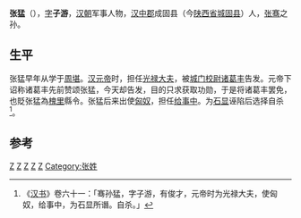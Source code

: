 '''张猛'''（{{bd|？||？||}}），[[表字|字]]'''子游'''，[[汉朝|汉朝]]军事人物，[[汉中郡|汉中郡]]成固县（今[[陕西省|陕西省]][[城固县|城固县]]）人，[[张骞|张骞]]之孙。

==生平==
张猛早年从学于[[周堪|周堪]]。[[汉元帝|汉元帝]]时，担任[[光禄大夫|光禄大夫]]，被[[城门校尉|城门校尉]][[诸葛丰|诸葛丰]]告发。元帝下诏称诸葛丰先前赞颂张猛，今天却告发，目的只求获取功勋，于是将诸葛丰罢免，也貶张猛為[[槐里|槐里]]縣令。张猛后来出使[[匈奴|匈奴]]，担任[[给事中|给事中]]。为[[石显|石显]]诬陷后选择自杀<ref>《[[汉书|汉书]]》卷六十一：「骞孙猛，字子游，有俊才，元帝时为光禄大夫，使匈奴，给事中，为石显所谮。自杀。」</ref>。

==参考==
{{reflist}}
{{汉朝人物小作品}}

[[Category:西汉光禄大夫|Z]]
[[Category:西汉外交官|Z]]
[[Category:西汉给事中|Z]]
[[Category:西漢自殺人物|Z]]
[[Category:城固人|Z]]
[[Category:张姓|Category:张姓]]